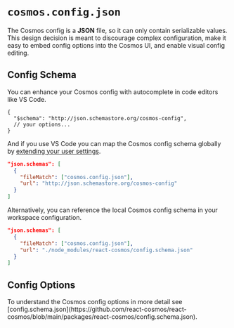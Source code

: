 
# `cosmos.config.json`

The Cosmos config is a **JSON** file, so it can only contain serializable
values. This design decision is meant to discourage complex configuration,
make it easy to embed config options into the Cosmos UI, and enable visual
config editing.

## Config Schema

You can enhance your Cosmos config with autocomplete in code editors like VS Code.

```jsonc filename="cosmos.config.json"
{
  "$schema": "http://json.schemastore.org/cosmos-config",
  // your options...
}
```

And if you use VS Code you can map the Cosmos config schema globally by [extending your user settings](https://code.visualstudio.com/docs/languages/json#_mapping-in-the-user-settings).

```json
"json.schemas": [
  {
    "fileMatch": ["cosmos.config.json"],
    "url": "http://json.schemastore.org/cosmos-config"
  }
]
```

Alternatively, you can reference the local Cosmos config schema in your workspace configuration.

```json
"json.schemas": [
  {
    "fileMatch": ["cosmos.config.json"],
    "url": "./node_modules/react-cosmos/config.schema.json"
  }
]
```

## Config Options

<Callout type="info">
  To understand the Cosmos config options in more detail see
  [config.schema.json](https://github.com/react-cosmos/react-cosmos/blob/main/packages/react-cosmos/config.schema.json).
</Callout>

<ConfigTable />
